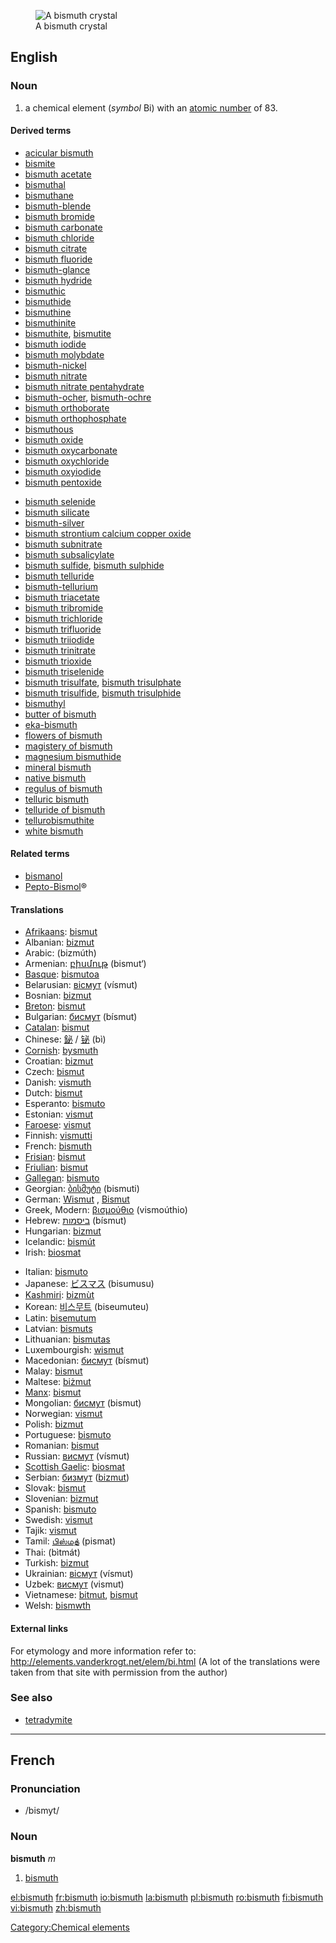 [[Image:Bismuth_crystal_macro.jpg|thumb|right|A bismuth crystal]]
==English==
{{elements|Bi|lead|Pb|polonium|Po}}
=== Noun ===
{{en-noun-unc}}
{{wikipedia}}

# a chemical element (''symbol'' Bi) with an [[atomic number]] of 83.

====Derived terms====
{{top2}}
*[[acicular bismuth]]
*[[bismite]]
*[[bismuth acetate]]
*[[bismuthal]]
*[[bismuthane]]
*[[bismuth-blende]]
*[[bismuth bromide]]
*[[bismuth carbonate]]
*[[bismuth chloride]]
*[[bismuth citrate]]
*[[bismuth fluoride]]
*[[bismuth-glance]]
*[[bismuth hydride]]
*[[bismuthic]]
*[[bismuthide]]
*[[bismuthine]]
*[[bismuthinite]]
*[[bismuthite]], [[bismutite]]
*[[bismuth iodide]]
*[[bismuth molybdate]]
*[[bismuth-nickel]]
*[[bismuth nitrate]]
*[[bismuth nitrate pentahydrate]]
*[[bismuth-ocher]], [[bismuth-ochre]]
*[[bismuth orthoborate]]
*[[bismuth orthophosphate]]
*[[bismuthous]]
*[[bismuth oxide]]
*[[bismuth oxycarbonate]]
*[[bismuth oxychloride]]
*[[bismuth oxyiodide]]
*[[bismuth pentoxide]]
{{mid2}}
*[[bismuth selenide]]
*[[bismuth silicate]]
*[[bismuth-silver]]
*[[bismuth strontium calcium copper oxide]]
*[[bismuth subnitrate]]
*[[bismuth subsalicylate]]
*[[bismuth sulfide]], [[bismuth sulphide]]
*[[bismuth telluride]]
*[[bismuth-tellurium]]
*[[bismuth triacetate]]
*[[bismuth tribromide]]
*[[bismuth trichloride]]
*[[bismuth trifluoride]]
*[[bismuth triiodide]]
*[[bismuth trinitrate]]
*[[bismuth trioxide]]
*[[bismuth triselenide]]
*[[bismuth trisulfate]], [[bismuth trisulphate]]
*[[bismuth trisulfide]], [[bismuth trisulphide]]
*[[bismuthyl]]
*[[butter of bismuth]]
*[[eka-bismuth]]
*[[flowers of bismuth]]
*[[magistery of bismuth]]
*[[magnesium bismuthide]]
*[[mineral bismuth]]
*[[native bismuth]]
*[[regulus of bismuth]]
*[[telluric bismuth]]
*[[telluride of bismuth]]
*[[tellurobismuthite]]
*[[white bismuth]]
{{bottom}}

====Related terms====
*[[bismanol]]
*[[w:Pepto-Bismol|Pepto-Bismol]]&reg;

==== Translations ====
{{top}}
*[[Afrikaans]]: [[bismut]]
*Albanian: [[bizmut]]
*Arabic: {{ARchar|[[بزموث]]}} (bizmúth) {{m}}
*Armenian: [[բիսմութ]] (bismut‘)
*[[Basque]]: [[bismutoa]]
*Belarusian: [[вiсмут]] (vísmut) {{m}}
*Bosnian: [[bizmut]]
*[[Breton]]: [[bismut]]
*Bulgarian: [[бисмут]] (bísmut) {{m}}
*[[Catalan]]: [[bismut]]
*Chinese: [[鉍]] / [[铋]] (bì)
*[[Cornish]]: [[bysmuth]]
*Croatian: [[bizmut]]
*Czech: [[bismut]]
*Danish: [[vismuth]]
*Dutch: [[bismut]] {{n}}
*Esperanto: [[bismuto]]
*Estonian: [[vismut]]
*[[Faroese]]: [[vismut]]
*Finnish: [[vismutti]]
*French: [[bismuth#French|bismuth]] {{m}}
*[[Frisian]]: [[bismut]]
*[[Friulian]]: [[bismut]]
*[[Gallegan]]: [[bismuto]]
*Georgian: [[ბისმუტი]] (bismuti)
*German: [[Wismut]] {{n}}, [[Bismut]] {{n}}
*Greek, Modern: [[βισμούθιο]] (vismoúthio) {{n}}
*Hebrew: [[ביסמות]] (bísmut)
*Hungarian: [[bizmut]]
*Icelandic: [[bismút]]
*Irish: [[biosmat]]
{{mid}}
*Italian: [[bismuto]] {{m}}
*Japanese: [[ビスマス]] (bisumusu)
*[[Kashmiri]]: [[bizmùt]]
*Korean: [[비스무트]] (biseumuteu)
*Latin: [[bisemutum]]
*Latvian: [[bismuts]]
*Lithuanian: [[bismutas]]
*Luxembourgish: [[wismut]]
*Macedonian: [[бисмут]] (bísmut) {{m}}
*Malay: [[bismut]]
*Maltese: [[biżmut]]
*[[Manx]]: [[bismut]]
*Mongolian: [[бисмут]] (bismut)
*Norwegian: [[vismut]]
*Polish: [[bizmut]] {{m}}
*Portuguese: [[bismuto]] {{m}}
*Romanian: [[bismut]] {{n}}
*Russian: [[висмут]] (vísmut) {{m}}
*[[Scottish Gaelic]]: [[biosmat]]
*Serbian: [[бизмут]] ([[bizmut]]) {{m}}
*Slovak: [[bismut]]
*Slovenian: [[bizmut]]
*Spanish: [[bismuto]] {{m}}
*Swedish: [[vismut]]
*Tajik: [[vismut]]
*Tamil: [[பிஸ்மத்]] (pismat)
*Thai: {{THchar|[[บิสมัท]]}} (bìtmát)
*Turkish: [[bizmut]]
*Ukrainian: [[вiсмут]] (vísmut) {{m}}
*Uzbek: [[висмут]] (vismut)
*Vietnamese: [[bitmut]], [[bismut]]
*Welsh: [[bismwth]]
{{bottom}}

====External links====
For etymology and more information refer to:
http://elements.vanderkrogt.net/elem/bi.html
(A lot of the translations were taken from that site with permission from the author)

===See also===
*[[tetradymite]]

[[Category:Chemical elements]]

----

==French==
===Pronunciation===
*/bismyt/

===Noun===
'''bismuth''' ''m''

#[[bismuth#English|bismuth]]

[[el:bismuth]]
[[fr:bismuth]]
[[io:bismuth]]
[[la:bismuth]]
[[pl:bismuth]]
[[ro:bismuth]]
[[fi:bismuth]]
[[vi:bismuth]]
[[zh:bismuth]]